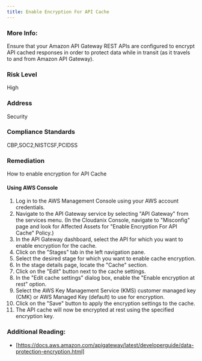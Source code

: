 ```yaml
---
title: Enable Encryption For API Cache
---
```


### More Info:

Ensure that your Amazon API Gateway REST APIs are configured to encrypt API cached responses in order to protect data while in transit (as it travels to and from Amazon API Gateway).

### Risk Level

High

### Address

Security

### Compliance Standards

CBP,SOC2,NISTCSF,PCIDSS

### Remediation

How to enable encryption for API Cache

#### Using AWS Console

1. Log in to the AWS Management Console using your AWS account credentials.
2. Navigate to the API Gateway service by selecting "API Gateway" from the services menu.
    (In the Cloudanix Console, navigate to "Misconfig" page and look for Affected Assets for "Enable Encryption For API Cache" Policy.)
3. In the API Gateway dashboard, select the API for which you want to enable encryption for the cache.
4. Click on the "Stages" tab in the left navigation pane.
5. Select the desired stage for which you want to enable cache encryption.
6. In the stage details page, locate the "Cache" section.
7. Click on the "Edit" button next to the cache settings.
8. In the "Edit cache settings" dialog box, enable the "Enable encryption at rest" option.
9. Select the AWS Key Management Service (KMS) customer managed key (CMK) or AWS Managed Key (default) to use for encryption.
10. Click on the "Save" button to apply the encryption settings to the cache.
11. The API cache will now be encrypted at rest using the specified encryption key.

### Additional Reading:

- [https://docs.aws.amazon.com/apigateway/latest/developerguide/data-protection-encryption.html]